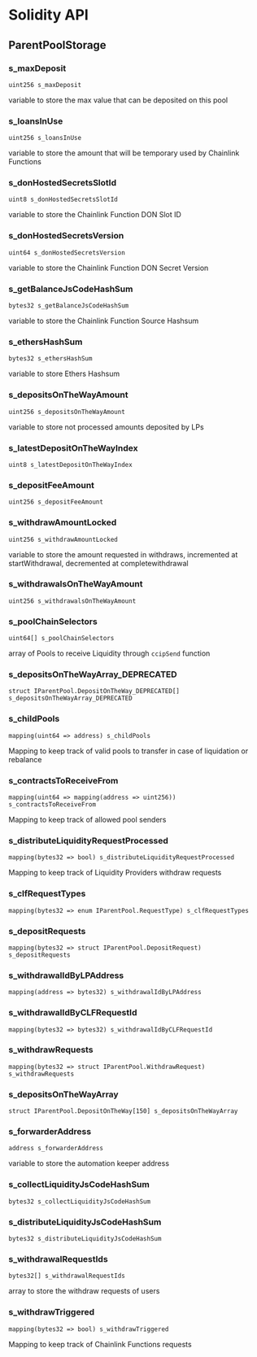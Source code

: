 # Solidity API

## ParentPoolStorage

### s_maxDeposit

```solidity
uint256 s_maxDeposit
```

variable to store the max value that can be deposited on this pool

### s_loansInUse

```solidity
uint256 s_loansInUse
```

variable to store the amount that will be temporary used by Chainlink Functions

### s_donHostedSecretsSlotId

```solidity
uint8 s_donHostedSecretsSlotId
```

variable to store the Chainlink Function DON Slot ID

### s_donHostedSecretsVersion

```solidity
uint64 s_donHostedSecretsVersion
```

variable to store the Chainlink Function DON Secret Version

### s_getBalanceJsCodeHashSum

```solidity
bytes32 s_getBalanceJsCodeHashSum
```

variable to store the Chainlink Function Source Hashsum

### s_ethersHashSum

```solidity
bytes32 s_ethersHashSum
```

variable to store Ethers Hashsum

### s_depositsOnTheWayAmount

```solidity
uint256 s_depositsOnTheWayAmount
```

variable to store not processed amounts deposited by LPs

### s_latestDepositOnTheWayIndex

```solidity
uint8 s_latestDepositOnTheWayIndex
```

### s_depositFeeAmount

```solidity
uint256 s_depositFeeAmount
```

### s_withdrawAmountLocked

```solidity
uint256 s_withdrawAmountLocked
```

variable to store the amount requested in withdraws, incremented at startWithdrawal, decremented at completewithdrawal

### s_withdrawalsOnTheWayAmount

```solidity
uint256 s_withdrawalsOnTheWayAmount
```

### s_poolChainSelectors

```solidity
uint64[] s_poolChainSelectors
```

array of Pools to receive Liquidity through `ccipSend` function

### s_depositsOnTheWayArray_DEPRECATED

```solidity
struct IParentPool.DepositOnTheWay_DEPRECATED[] s_depositsOnTheWayArray_DEPRECATED
```

### s_childPools

```solidity
mapping(uint64 => address) s_childPools
```

Mapping to keep track of valid pools to transfer in case of liquidation or rebalance

### s_contractsToReceiveFrom

```solidity
mapping(uint64 => mapping(address => uint256)) s_contractsToReceiveFrom
```

Mapping to keep track of allowed pool senders

### s_distributeLiquidityRequestProcessed

```solidity
mapping(bytes32 => bool) s_distributeLiquidityRequestProcessed
```

Mapping to keep track of Liquidity Providers withdraw requests

### s_clfRequestTypes

```solidity
mapping(bytes32 => enum IParentPool.RequestType) s_clfRequestTypes
```

### s_depositRequests

```solidity
mapping(bytes32 => struct IParentPool.DepositRequest) s_depositRequests
```

### s_withdrawalIdByLPAddress

```solidity
mapping(address => bytes32) s_withdrawalIdByLPAddress
```

### s_withdrawalIdByCLFRequestId

```solidity
mapping(bytes32 => bytes32) s_withdrawalIdByCLFRequestId
```

### s_withdrawRequests

```solidity
mapping(bytes32 => struct IParentPool.WithdrawRequest) s_withdrawRequests
```

### s_depositsOnTheWayArray

```solidity
struct IParentPool.DepositOnTheWay[150] s_depositsOnTheWayArray
```

### s_forwarderAddress

```solidity
address s_forwarderAddress
```

variable to store the automation keeper address

### s_collectLiquidityJsCodeHashSum

```solidity
bytes32 s_collectLiquidityJsCodeHashSum
```

### s_distributeLiquidityJsCodeHashSum

```solidity
bytes32 s_distributeLiquidityJsCodeHashSum
```

### s_withdrawalRequestIds

```solidity
bytes32[] s_withdrawalRequestIds
```

array to store the withdraw requests of users

### s_withdrawTriggered

```solidity
mapping(bytes32 => bool) s_withdrawTriggered
```

Mapping to keep track of Chainlink Functions requests

